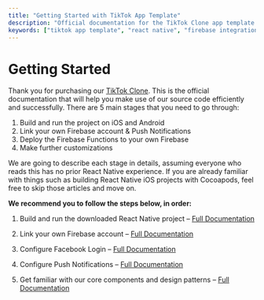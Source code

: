 ```yaml
---
title: "Getting Started with TikTok App Template"
description: "Official documentation for the TikTok Clone app template. Learn how to build, run, and customize your TikTok app with our step-by-step guide."
keywords: ["tiktok app template", "react native", "firebase integration", "push notifications", "facebook login", "core components"]
---
```


# Getting Started
  
  Thank you for purchasing our [TikTok Clone](https://www.instamobile.io/app-templates/tiktok-clone/). This is the official documentation that will help you make use of our source code efficiently and successfully. There are 5 main stages that you need to go through:

1. Build and run the project on iOS and Android
2. Link your own Firebase account & Push Notifications
3. Deploy the Firebase Functions to your own Firebase
4. Make further customizations  

We are going to describe each stage in details, assuming everyone who reads this has no prior React Native experience. If you are already familiar with things such as building React Native iOS projects with Cocoapods, feel free to skip those articles and move on.

__We recommend you to follow the steps below, in order:__

1. Build and run the downloaded React Native project – [Full Documentation](/docs/getting-started-with-react-native)

2. Link your own Firebase account – [Full Documentation](/docs/firebase-integration)

3. Configure Facebook Login – [Full Documentation](/docs/facebook-login)

4. Configure Push Notifications – [Full Documentation](/docs/push-notifications)

5. Get familiar with our core components and design patterns – [Full Documentation](/docs/core-modules)
